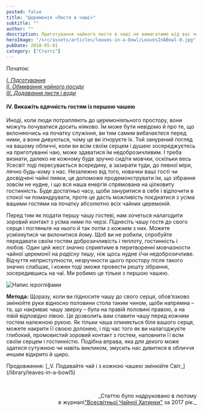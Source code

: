 ```yaml
---
posted: false
title: "Церемонія «Листя в чаші»"
subtitle: ""
author: ""
description: Приготування чайного листя в чаші не вимагатиме від вас чогось особливого. Чай здебільшого за своєю формою буває трьох типів...
heroImage: "/src/assets/articles/leaves-in-a-bowl/LeavesInABowl-0.jpg"
pubDate: 2018-05-01
category: ["Статті"]
---
```



<section class="next-page last-line">
  Початок: 

  [_І. Підготування_](/library/leaves-in-a-bowl)   
  [_ІІ. Обмивання чайного посуду_](/library/leaves-in-a-bowl2)   
  [_III. Додавання листя і води_](/library/leaves-in-a-bowl3)
</section>

#### IV. Викажіть вдячність гостям із першою чашею

Иноді, коли люди потрапляють до церемоніяльного простору, вони можуть почуватися досить ніяково. Їм може бути невідомо й про те, що вклоняючись на початку служіння, ви тим самим вибачаєтеся перед ними, а вони дивуються, чому це ви іґноруєте їх. Той занурений погляд на вашому обличчі, коли ви всім своїм серцем і душею зосереджуєтесь на приготуванні чаю, може здаватися їм недоброзичливим. І треба визнати, далеко не кожному буде зручно сидіти мовчки, оскільки весь Усесвіт тоді пересувається всередину, а зазирати туди, до певної міри, лячно будь-кому з нас. Незалежно від того, новачки ваші гості чи досвідчені чайні пияки, це допоможе продемонструвати їм, що зібрання зовсім не нудне, і що вся наша енергія спрямована на цілковиту гостинність. Буде достатньо часу, щоби зануритися в себе і відпочити в спокої чи помандрувати, проте це дасть можливість поєднатися з усіма вашими гостями на початку абсолютно всіх чайних церемоній.

Перед тим як подати першу чашу гостеві, нам хочеться налагодити зоровий контакт з усіма ними по черзі. Піднесіть чашу гостя до свого серця і погляньте на нього й так потім з кожним з них. Можете усміхнутися чи вклонитися йому. Щоб ви не робили, спробуйте передавати своїм гостям доброзичливість і теплоту, гостинність і любов. Один цей жест значно сприятиме в перетворенні мовчазности чайної церемонії на _радісну тишу_, ніж щось нудне і/чи недоброзичливе. Відчуття неприступности, незручности цього простору після такого значно слабшає, і кожен тоді зможе провести решту зібрання, зосередившись на чаї. Ми робимо це тільки з першою чашею.

<img class="float-left" src={Image1.src} alt="Напис ієрогліфами" />

__Метода:__ Щоразу, коли ви підносите чашу до свого серця, обов’язково змінюйте руки відносно половини стола таким чином, щоби напрямна – та, що накриває чашу зверху – була на правій половині правою, а на лівій відповідно лівою. Це дозволить вам ставити чашу перед кожним гостем належною рукою. Як тільки чаша опиняється біля вашого серця, можете накрити її своєю долонею, і під час того як ви налагоджуєте глибокий, промовистий зоровий контакт з гостем, наповнити її всім своїм серцем і гостинністю. Подібна вправа, яка для декого може здатися сутужною чи навіть викликом, змусить нас дивитися в обличчя иншим відкрито й щиро.

<section class="next-page">
  Продовження: [_V. Подавайте чай і з кожною чашею змінюйте Світ_](/library/leaves-in-a-bowl5)
</section>

<p>&nbsp;</p>
<p align="right" style="font-size: 0.9rem;">_Статтю було надруковано в лютому<br />в журналі<a title="globalteahut.org" href="http://www.globalteahut.org/" target="_blank" rel="noopener">"Всесвітньої Чайної Хатинки"</a>&nbsp;за 2017 рік._</p>
